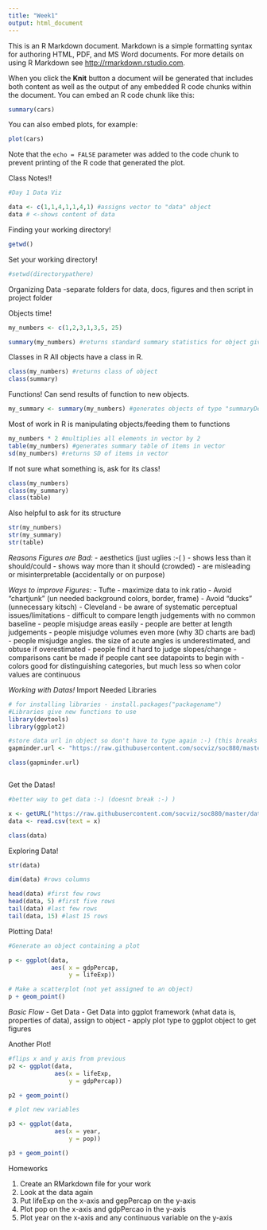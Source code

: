 ```yaml
---
title: "Week1"
output: html_document
---
```


This is an R Markdown document. Markdown is a simple formatting syntax for authoring HTML, PDF, and MS Word documents. For more details on using R Markdown see <http://rmarkdown.rstudio.com>.

When you click the **Knit** button a document will be generated that includes both content as well as the output of any embedded R code chunks within the document. You can embed an R code chunk like this:

```r
summary(cars)
```

You can also embed plots, for example:

```r
plot(cars)
```

Note that the `echo = FALSE` parameter was added to the code chunk to prevent printing of the R code that generated the plot.

Class Notes!!

```r
#Day 1 Data Viz

data <- c(1,1,4,1,1,4,1) #assigns vector to "data" object
data # <-shows content of data

```


Finding your working directory!
```r
getwd()
```

Set your working directory!
```r
#setwd(directorypathere)
```

Organizing Data
-separate folders for data, docs, figures and then script in project folder


Objects time!
```r

my_numbers <- c(1,2,3,1,3,5, 25) 

summary(my_numbers) #returns standard summary statistics for object given
```

Classes in R
All objects have a class in R.
```r
class(my_numbers) #returns class of object
class(summary)
```

Functions!
Can send results of function to new objects.
```r
my_summary <- summary(my_numbers) #generates objects of type "summaryDefault" "table"
```

Most of work in R is manipulating objects/feeding them to functions
```r
my_numbers * 2 #multiplies all elements in vector by 2
table(my_numbers) #generates summary table of items in vector
sd(my_numbers) #returns SD of items in vector
```

If not sure what something is, ask for its class!
```r
class(my_numbers)
class(my_summary)
class(table)
```

Also helpful to ask for its structure
```r
str(my_numbers)
str(my_summary)
str(table)
```

*Reasons Figures are Bad:*
- aesthetics (just uglies :-( )
- shows less than it should/could
- shows way more than it should (crowded)
- are misleading or misinterpretable (accidentally or on purpose)

*Ways to improve Figures:*
- Tufte - maximize data to ink ratio
- Avoid "chartjunk" (un needed background colors, border, frame)
- Avoid "ducks" (unnecessary kitsch)
- Cleveland - be aware of systematic perceptual issues/limitations
  - difficult to compare length judgements with no common baseline
  - people misjudge areas easily - people are better at length judgements
  - people misjudge volumes even more (why 3D charts are bad)
  - people misjudge angles. the size of acute angles is underestimated, and obtuse if overestimated
  - people find it hard to judge slopes/change 
  - comparisons cant be made if people cant see datapoints to begin with
  - colors good for distinguishing categories, but much less so when color values are continuous
  
*Working with Datas!*
Import Needed Libraries
```r
# for installing libraries - install.packages("packagename")
#Libraries give new functions to use
library(devtools)
library(ggplot2)

#store data url in object so don't have to type again :-) (this breaks :-())
gapminder.url <- "https://raw.githubusercontent.com/socviz/soc880/master/data/gapminder.csv"

class(gapminder.url)



```

Get the Datas!
```r
#better way to get data :-) (doesnt break :-) )

x <- getURL("https://raw.githubusercontent.com/socviz/soc880/master/data/gapminder.csv")
data <- read.csv(text = x)

class(data)

```

Exploring Data!
```r
str(data)

dim(data) #rows columns

head(data) #first few rows
head(data, 5) #first five rows
tail(data) #last few rows
tail(data, 15) #last 15 rows
```

Plotting Data!
```r
#Generate an object containing a plot

p <- ggplot(data,
            aes( x = gdpPercap,
                 y = lifeExp))

# Make a scatterplot (not yet assigned to an object)
p + geom_point()
```

*Basic Flow*
- Get Data
- Get Data into ggplot framework (what data is, properties of data), assign to object
- apply plot type to ggplot object to get figures

Another Plot!
```r
#flips x and y axis from previous
p2 <- ggplot(data,
             aes(x = lifeExp,
                 y = gdpPercap))

p2 + geom_point()

# plot new variables

p3 <- ggplot(data,
             aes(x = year,
                 y = pop))

p3 + geom_point()
```

Homeworks 

1. Create an RMarkdown file for your work
2. Look at the data again
3. Put lifeExp on the x-axis and gepPercap on the y-axis
4. Plot pop on the x-axis and gdpPercao in the y-axis
5. Plot year on the x-axis and any continuous variable on the y-axis
